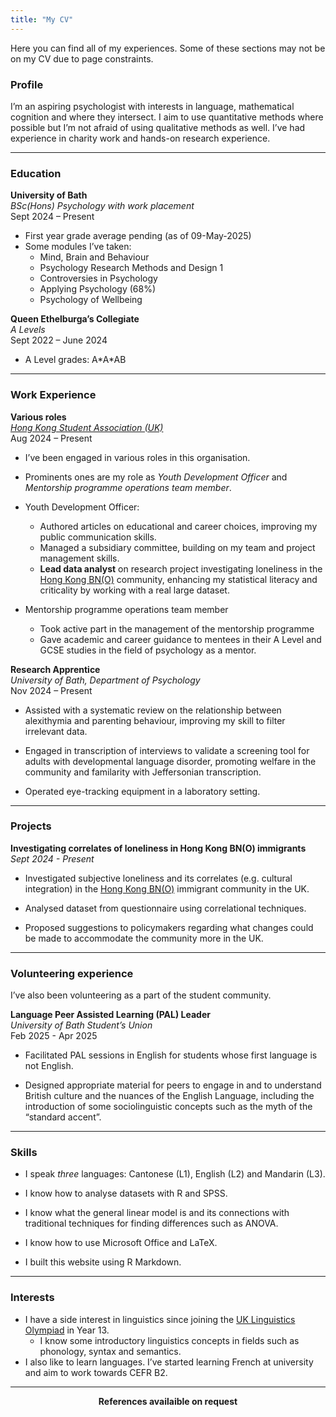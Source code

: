 ```yaml
---
title: "My CV"
---
```


Here you can find all of my experiences. Some of these sections may not be on my CV due to page constraints.

### Profile

I'm an aspiring psychologist with interests in language, mathematical cognition and where they intersect. I aim to use quantitative methods where possible but I'm not afraid of using qualitative methods as well. I've had experience in charity work and hands-on research experience.

---

### Education

**University of Bath**  
_BSc(Hons) Psychology with work placement_  
Sept 2024 -- Present  

- First year grade average pending (as of 09-May-2025)
- Some modules I've taken:
  - Mind, Brain and Behaviour
  - Psychology Research Methods and Design 1
  - Controversies in Psychology
  - Applying Psychology (68%)
  - Psychology of Wellbeing

**Queen Ethelburga's Collegiate**  
_A Levels_  
Sept 2022 -- June 2024

- A Level grades: A\*A\*AB

---

### Work Experience

**Various roles**  
_[Hong Kong Student Association (UK)](https://www.hksacic.co.uk/)_  
Aug 2024 -- Present

- I've been engaged in various roles in this organisation.

- Prominents ones are my role as _Youth Development Officer_ and _Mentorship programme operations team member_.

- Youth Development Officer:
  - Authored articles on educational and career choices, improving my public communication skills.
  - Managed a subsidiary committee, building on my team and project management skills.
  - **Lead data analyst** on research project investigating loneliness in the [Hong Kong BN(O)](https://www.gov.uk/british-national-overseas-bno-visa) community,
enhancing my statistical literacy and criticality by working with a real large dataset.
- Mentorship programme operations team member
  - Took active part in the management of the mentorship programme
  - Gave academic and career guidance to mentees in their A Level and GCSE studies in the field of psychology as a mentor.

**Research Apprentice**  
_University of Bath, Department of Psychology_  
Nov 2024 -- Present

- Assisted with a systematic review on the relationship between alexithymia and parenting behaviour,
improving my skill to filter irrelevant data.

- Engaged in transcription of interviews to validate a screening tool for adults with developmental language disorder, promoting welfare in the community and familarity with Jeffersonian transcription.

- Operated eye-tracking equipment in a laboratory setting.

---

### Projects

**Investigating correlates of loneliness in Hong Kong BN(O) immigrants**  
_Sept 2024 - Present_

- Investigated subjective loneliness and its correlates (e.g. cultural integration) in the [Hong Kong BN(O)](https://www.gov.uk/british-national-overseas-bno-visa) immigrant community in the UK.

- Analysed dataset from questionnaire using correlational techniques.

- Proposed suggestions to policymakers regarding what changes could be made to accommodate the community more in the UK.

---

### Volunteering experience

I've also been volunteering as a part of the student community.

**Language Peer Assisted Learning (PAL) Leader**  
_University of Bath Student's Union_  
Feb 2025 - Apr 2025  

- Facilitated PAL sessions in English for students whose first language is not English.

- Designed appropriate material for peers to engage in and to understand British culture and the nuances of the English Language, including the introduction of some sociolinguistic concepts such as the myth of the "standard accent".

---

### Skills

- I speak _three_ languages: Cantonese (L1), English (L2) and Mandarin (L3).

- I know how to analyse datasets with R and SPSS.

- I know what the general linear model is and its connections with traditional techniques for finding differences such as ANOVA.

- I know how to use Microsoft Office and LaTeX.

- I built this website using R Markdown.

---

### Interests

- I have a side interest in linguistics since joining the [UK Linguistics Olympiad](https://www.uklo.org/) in Year 13.
  - I know some introductory linguistics concepts in fields such as phonology, syntax and semantics.

- I also like to learn languages. I've started learning French at university and aim to work towards CEFR B2.

---

<center> **References availaible on request** </center>